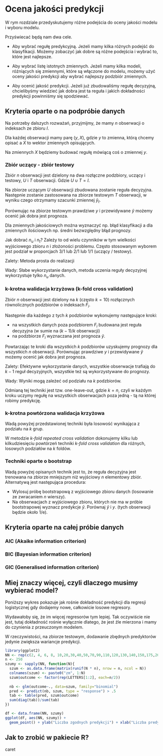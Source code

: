 # Ocena jakości predykcji

W rym rozdziale przedyskutujemy różne podejścia do oceny jakości modelu i wyboru modelu.

Przyświecać będą nam dwa cele.

- Aby wybrać regułę predykcyjną. Jeżeli mamy kilka różnych podejść do klasyfikacji. Możemy zobaczyć jak dobre są różne podejścia i wybrać to, które jest najlepsze.

- Aby wybrać listę istotnych zmiennych. Jeżeli mamy kilka modeli, różniących się zmiennymi, które są włączone do modelu, możemy użyć oceny jakości predykcji aby wybrać najlepszy podzbiór zmiennych.

- Aby ocenić jakość predykcji. Jeżeli już zbudowaliśmy regułę decyzyjną, chcielibyśmy wiedzieć jak dobra jest ta reguła i jakich dokładności predykcji powinniśmy się spodziewać.


## Kryteria oparte o na podpróbie danych

Na potrzeby dalszych rozważań, przyjmijmy, że mamy $n$ obserwacji o indeksach ze zbioru $I$.

Dla każdej obserwacji mamy parę $(y, X)$, gdzie $y$ to zmienna, którą chcemy opisać a $X$ to wektor zmiennych opisujących. 

Na zmiennych $X$ będziemy budować regułę mówiącą coś o zmiennej $y$.

### Zbiór uczący - zbiór testowy

Zbiór $n$ obserwacji jest dzielony na dwa rozłączne podzbiory, uczący i testowy, $U$ i $T$ obserwacji. Gdzie $U \cup T = I$.

Na zbiorze uczącym $U$ obserwacji zbudowana zostanie reguła decyzyjna. Następnie zostanie zastosowana na zbiorze testowym $T$ obserwacji, w wyniku czego otrzymamy szacunki zmiennej $\tilde y_t$.

Porównując na zbiorze testowym prawdziwe $y$ i przewidywane $\tilde y$ możemy ocenić jak dobra jest prognoza. 

Dla zmiennych jakościowych można wyznaczyć np. błąd klasyfikacji a dla zmiennych ilościowych np. średni bezwzględny błąd prognozy.

Jak dobrać $n_u$ i $n_t$? Zależy to od wielu czynników w tym wielkości wyjściowego zbioru $n$ i złożoności problemu. Często stosowanym wyborem jest podział w proporcjach $3/1$ lub $2/1$ lub $1/1$ (uczący / testowy).

Zalety: Metoda prosta do realizacji

Wady: Słabe wykorzystanie danych, metoda uczenia reguły decyzyjnej wykorzystuje tylko $n_u$ danych.


### k-krotna walidacja krzyżowa (k-fold cross validation)

Zbiór $n$ obserwacji jest dzielony na $k$ (często $k=10$) rozłącznych równolicznych podzbiorów o indeksach $F_i$.

Następnie dla każdego z tych $k$ podzbiorów wykonujemy następujące kroki:

- na wszystkich danych poza podzbiorem $F_i$ budowana jest reguła decyzyjna (w sumie na $(k-1)/k$ obserwacji)
- na podzbiorze $F_i$ wyznaczana jest prognoza $\tilde y$.

Powtarzając te kroki dla wszystkich $k$ podzbiorów uzyskujemy prognozy dla wszystkich $n$ obserwacji.
Porównując prawdziwe $y$ i przewidywane $\tilde y$ możemy ocenić jak dobra jest prognoza. 


Zalety: Efektywne wykorzystanie danych, wszystkie obserwacje trafiają do $k-1$ reguł decyzyjnych, wszystkie też są wykorzystywane do prognozy.

Wady: Wyniki mogą zależeć od podziału na $k$ podzbiorów.

Odmianą tej techniki jest tzw. one-leave-out, gdzie $k=n$, czyli w każdym kroku uczymy regułę na wszystkich obserwacjach poza jedną - tą na której robimy predykcję.

### k-krotna powtórzona walidacja krzyżowa

Wadą powyżej przedstawionej techniki była losowość wynikająca z podziału na $k$ grup.

W metodzie *k-fold repeated cross validation* dokonujemy kilku lub kilkudziesięciu powtórzeń techniki *k-fold cross validation* dla różnych, losowych podziałów na $k$ foldów.

### Techniki oparte  o bootstrap

Wadą powyżej opisanych technik jest to, że reguła decyzyjna jest trenowana na zbiorze mniejszym niż wyjściowy $n$ elementowy zbiór. Alternatywą jest następująca procedura:

- Wylosuj próbę bootstrapową z wyjściowego zbioru danych (losowanie ze zwracaniem $n$ wierszy).
- Na obserwacjach z wyjściowego zbioru, których nie ma w próbie bootstrapowej wyznacz predykcje $\tilde y$. Porównaj $\tilde y$ i $y$.
(tych obserwacji będzie około 1/e).


## Kryteria oparte na całej próbie danych

### AIC (Akaike information criterion)

### BIC (Bayesian information criterion)

### GIC (Generalised information criterion)


## Miej znaczy więcej, czyli dlaczego musimy wybierać model?

Poniższy wykres pokazuje jak rośnie dokładność predykcji dla regresji logistycznej gdy dodajemy nowe, całkowicie losowe regresory.

Wydawałoby się, że im więcej regresorów tym lepiej. 
Tak oczywiście nie jest, tutaj dokładność rośnie wyłącznie dlatego, że jest źle mierzona i mamy do czynienia z przeuczonym modelem.

W rzeczywistości, na zbiorze testowym, dodawanie zbędnych predyktorów jedynie zwiększa wariancje predykcji. 

```r
library(ggplot2)
NN <- rep(c(2, 4, 6, 8, 10,20,30,40,50,70,90,110,120,130,140,150,175,200), each=10)
n <- 250
szumy <- sapply(NN, function(N){
  szum <- as.data.frame(matrix(runif(N * n), nrow = n, ncol = N))
  colnames(szum) <- paste0("zm", 1:N)
  szum$outcome <- factor(rep(LETTERS[1:2], each=n/2))
  
  nb <- glm(outcome~., data=szum, family="binomial")
  pred <- predict(nb, szum, type = "response") > .5
  tab <- table(pred, szum$outcome)
  sum(diag(tab))/sum(tab)
})

df <- data.frame(NN, szumy)
ggplot(df, aes(NN, szumy)) + 
  geom_point() + ylab("Liczba zgodnych predykcji") + xlab("Liczba predyktorow") + ggtitle("Dokladnosc liczona na zbiorze uczacym rosnie do 1")

```


## Jak to zrobić w pakiecie R?

caret


